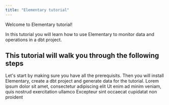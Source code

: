 ```yaml
---
title: "Elementary tutorial"
---
```


Welcome to Elementary tutorial!

In this tutorial you will learn how to use Elementary to monitor data and operations in a dbt project.


## This tutorial will walk you through the following steps

<CardGroup cols={1}>
  <Card title="1. Setup tutorial environment" icon="fa-duotone fa-screwdriver-wrench">
    Let's start by making sure you have all the prerequisits. Then you will install Elementary, create a dbt project and generate data for the tutorial. 
  </Card>
  <Card title="2. Collect dbt arrtifacts and logs" icon="fa-duotone fa-monitor-waveform" color="#0285c7">
    Lorem ipsum dolor sit amet, consectetur adipiscing elit
  </Card>
  <Card title="3. Add Elementary tests" icon="fa-duotone fa-list-check" color="#16a34a">
    Ut enim ad minim veniam, quis nostrud exercitation ullamco
  </Card>
  <Card title="4. Generate Elementary's report" icon="fa-duotone fa-browser" color="#dc2626">
    Excepteur sint occaecat cupidatat non proident
  </Card>
</CardGroup>

